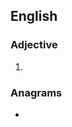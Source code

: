 ==English==

===Adjective===
{{head|en|adjective comparative form}}

# {{en-comparative of|brassy}}

===Anagrams===
* {{anagrams|en|Barresis|Brasiers|braisers|brasiers}}